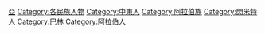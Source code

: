 [[Category:各國人物|亞]]
[[Category:各民族人物|Category:各民族人物]]
[[Category:中東人|Category:中東人]]
[[Category:阿拉伯族|Category:阿拉伯族]]
[[Category:閃米特人|Category:閃米特人]]
[[Category:巴林|Category:巴林]]
[[Category:阿拉伯人|Category:阿拉伯人]]